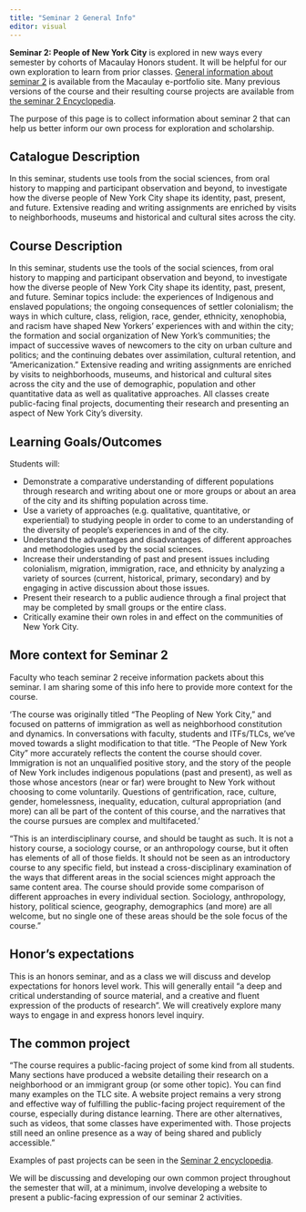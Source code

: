 ```yaml
---
title: "Seminar 2 General Info"
editor: visual
---
```


**Seminar 2: People of New York City** is explored in new ways every semester by cohorts of Macaulay Honors student. It will be helpful for our own exploration to learn from prior classes. [General information about seminar 2](https://eportfolios.macaulay.cuny.edu/faculty/2021/06/03/seminar-2-description-and-objectives/) is available from the Macaulay e-portfolio site. Many previous versions of the course and their resulting course projects are available from [the seminar 2 Encyclopedia](https://eportfolios.macaulay.cuny.edu/encyclopedia/category/all-the-sites/).

The purpose of this page is to collect information about seminar 2 that can help us better inform our own process for exploration and scholarship.

## Catalogue Description

In this seminar, students use tools from the social sciences, from oral history to mapping and participant observation and beyond, to investigate how the diverse people of New York City shape its identity, past, present, and future. Extensive reading and writing assignments are enriched by visits to neighborhoods, museums and historical and cultural sites across the city.

## Course Description

In this seminar, students use the tools of the social sciences, from oral history to mapping and participant observation and beyond, to investigate how the diverse people of New York City shape its identity, past, present, and future. Seminar topics include: the experiences of Indigenous and enslaved populations; the ongoing consequences of settler colonialism; the ways in which culture, class, religion, race, gender, ethnicity, xenophobia, and racism have shaped New Yorkers' experiences with and within the city; the formation and social organization of New York's communities; the impact of successive waves of newcomers to the city on urban culture and politics; and the continuing debates over assimilation, cultural retention, and "Americanization." Extensive reading and writing assignments are enriched by visits to neighborhoods, museums, and historical and cultural sites across the city and the use of demographic, population and other quantitative data as well as qualitative approaches. All classes create public-facing final projects, documenting their research and presenting an aspect of New York City's diversity.

## Learning Goals/Outcomes

Students will:

-   Demonstrate a comparative understanding of different populations through research and writing about one or more groups or about an area of the city and its shifting population across time.
-   Use a variety of approaches (e.g. qualitative, quantitative, or experiential) to studying people in order to come to an understanding of the diversity of people's experiences in and of the city.
-   Understand the advantages and disadvantages of different approaches and methodologies used by the social sciences.
-   Increase their understanding of past and present issues including colonialism, migration, immigration, race, and ethnicity by analyzing a variety of sources (current, historical, primary, secondary) and by engaging in active discussion about those issues.
-   Present their research to a public audience through a final project that may be completed by small groups or the entire class.
-   Critically examine their own roles in and effect on the communities of New York City.

## More context for Seminar 2

Faculty who teach seminar 2 receive information packets about this seminar. I am sharing some of this info here to provide more context for the course.

'The course was originally titled "The Peopling of New York City," and focused on patterns of immigration as well as neighborhood constitution and dynamics. In conversations with faculty, students and ITFs/TLCs, we've moved towards a slight modification to that title. "The People of New York City" more accurately reflects the content the course should cover. Immigration is not an unqualified positive story, and the story of the people of New York includes indigenous populations (past and present), as well as those whose ancestors (near or far) were brought to New York without choosing to come voluntarily. Questions of gentrification, race, culture, gender, homelessness, inequality, education, cultural appropriation (and more) can all be part of the content of this course, and the narratives that the course pursues are complex and multifaceted.'

"This is an interdisciplinary course, and should be taught as such. It is not a history course, a sociology course, or an anthropology course, but it often has elements of all of those fields. It should not be seen as an introductory course to any specific field, but instead a cross-disciplinary examination of the ways that different areas in the social sciences might approach the same content area. The course should provide some comparison of different approaches in every individual section. Sociology, anthropology, history, political science, geography, demographics (and more) are all welcome, but no single one of these areas should be the sole focus of the course."

## Honor's expectations

This is an honors seminar, and as a class we will discuss and develop expectations for honors level work. This will generally entail "a deep and critical understanding of source material, and a creative and fluent expression of the products of research". We will creatively explore many ways to engage in and express honors level inquiry.

## The common project

"The course requires a public-facing project of some kind from all students. Many sections have produced a website detailing their research on a neighborhood or an immigrant group (or some other topic). You can find many examples on the TLC site. A website project remains a very strong and effective way of fulfilling the public-facing project requirement of the course, especially during distance learning. There are other alternatives, such as videos, that some classes have experimented with. Those projects still need an online presence as a way of being shared and publicly accessible."

Examples of past projects can be seen in the [Seminar 2 encyclopedia](https://eportfolios.macaulay.cuny.edu/encyclopedia/category/all-the-sites/).

We will be discussing and developing our own common project throughout the semester that will, at a minimum, involve developing a website to present a public-facing expression of our seminar 2 activities.
